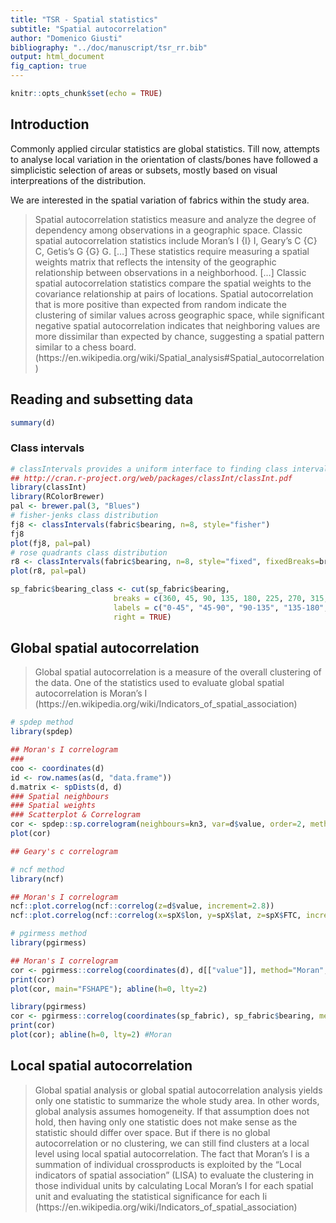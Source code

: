 ```yaml
---
title: "TSR - Spatial statistics"
subtitle: "Spatial autocorrelation"
author: "Domenico Giusti"
bibliography: "../doc/manuscript/tsr_rr.bib"
output: html_document
fig_caption: true
---
```


```r
knitr::opts_chunk$set(echo = TRUE)
```

## Introduction

Commonly applied circular statistics are global statistics. Till now, attempts to analyse local variation in the orientation of clasts/bones have followed a simplicistic selection of areas or subsets, mostly based on visual interpreations of the distribution.

We are interested in the spatial variation of fabrics within the study area.

> Spatial autocorrelation statistics measure and analyze the degree of dependency among observations in a geographic space. Classic spatial autocorrelation statistics include Moran's I {\displaystyle I} I, Geary's C {\displaystyle C} C, Getis's G {\displaystyle G} G. [...] These statistics require measuring a spatial weights matrix that reflects the intensity of the geographic relationship between observations in a neighborhood. [...] Classic spatial autocorrelation statistics compare the spatial weights to the covariance relationship at pairs of locations. Spatial autocorrelation that is more positive than expected from random indicate the clustering of similar values across geographic space, while significant negative spatial autocorrelation indicates that neighboring values are more dissimilar than expected by chance, suggesting a spatial pattern similar to a chess board. (https://en.wikipedia.org/wiki/Spatial_analysis#Spatial_autocorrelation)

## Reading and subsetting data

```r
summary(d)
```

### Class intervals

```r
# classIntervals provides a uniform interface to finding class intervals for continuous numerical variables. [...] Class intervals are non-overlapping, and the classes are left-closed.
## http://cran.r-project.org/web/packages/classInt/classInt.pdf
library(classInt)
library(RColorBrewer)
pal <- brewer.pal(3, "Blues")
# fisher-jenks class distribution
fj8 <- classIntervals(fabric$bearing, n=8, style="fisher")
fj8
plot(fj8, pal=pal)
# rose quadrants class distribution
r8 <- classIntervals(fabric$bearing, n=8, style="fixed", fixedBreaks=breaks.8)
plot(r8, pal=pal)
```

```r
sp_fabric$bearing_class <- cut(sp_fabric$bearing,
                       breaks = c(360, 45, 90, 135, 180, 225, 270, 315, 360),
                       labels = c("0-45", "45-90", "90-135", "135-180", "180-225", "225-270", "270-315", "270-315", "315-360"),
                       right = TRUE)
```

## Global spatial autocorrelation

> Global spatial autocorrelation is a measure of the overall clustering of the data. One of the statistics used to evaluate global spatial autocorrelation is Moran's I (https://en.wikipedia.org/wiki/Indicators_of_spatial_association)

```r
# spdep method
library(spdep)

## Moran's I correlogram
###
coo <- coordinates(d)
id <- row.names(as(d, "data.frame"))
d.matrix <- spDists(d, d)
### Spatial neighbours
### Spatial weights
### Scatterplot & Correlogram
cor <- spdep::sp.correlogram(neighbours=kn3, var=d$value, order=2, method="I", style="C")
plot(cor)

## Geary's c correlogram
```

```r
# ncf method
library(ncf)

## Moran's I correlogram
ncf::plot.correlog(ncf::correlog(z=d$value, increment=2.8))
ncf::plot.correlog(ncf::correlog(x=spX$lon, y=spX$lat, z=spX$FTC, increment=2.8))
```

```r
# pgirmess method
library(pgirmess)

## Moran's I correlogram
cor <- pgirmess::correlog(coordinates(d), d[["value"]], method="Moran", nbclass=8)
print(cor)
plot(cor, main="FSHAPE"); abline(h=0, lty=2)
```


```r
library(pgirmess)
cor <- pgirmess::correlog(coordinates(sp_fabric), sp_fabric$bearing, method="Moran", nbclass=8)
print(cor)
plot(cor); abline(h=0, lty=2) #Moran
```

## Local spatial autocorrelation

> Global spatial analysis or global spatial autocorrelation analysis yields only one statistic to summarize the whole study area. In other words, global analysis assumes homogeneity. If that assumption does not hold, then having only one statistic does not make sense as the statistic should differ over space. But if there is no global autocorrelation or no clustering, we can still find clusters at a local level using local spatial autocorrelation. The fact that Moran's I is a summation of individual crossproducts is exploited by the "Local indicators of spatial association" (LISA) to evaluate the clustering in those individual units by calculating Local Moran's I for each spatial unit and evaluating the statistical significance for each Ii (https://en.wikipedia.org/wiki/Indicators_of_spatial_association)
